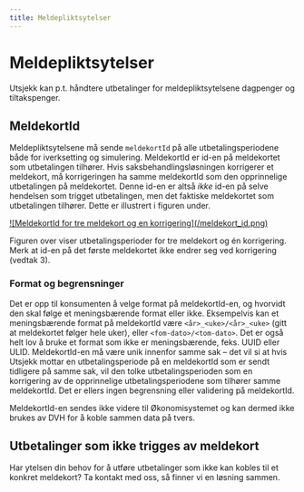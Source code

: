```yaml
---
title: Meldepliktsytelser
---
```



# Meldepliktsytelser
Utsjekk kan p.t. håndtere utbetalinger for meldepliktsytelsene dagpenger og tiltakspenger.

## MeldekortId
Meldepliktsytelsene må sende `meldekortId` på alle utbetalingsperiodene både for iverksetting og simulering. MeldekortId er id-en på meldekortet som
utbetalingen tilhører. Hvis saksbehandlingsløsningen korrigerer et meldekort, må korrigeringen ha samme meldekortId som den opprinnelige utbetalingen på meldekortet.
Denne id-en er altså _ikke_ id-en på selve hendelsen som trigget utbetalingen, men det faktiske meldekortet som utbetalingen tilhører. Dette er illustrert i figuren under.

<a href={meldekortid.src} target="_blank">
  ![MeldekortId for tre meldekort og en korrigering](/meldekort_id.png)
</a>

Figuren over viser utbetalingsperioder for tre meldekort og én korrigering. Merk at id-en på det første meldekortet ikke endrer seg ved korrigering (vedtak 3).

### Format og begrensninger
Det er opp til konsumenten å velge format på meldekortId-en, og hvorvidt den skal følge et meningsbærende format eller ikke. Eksempelvis kan et meningsbærende format på meldekortId være
`<år>_<uke>/<år>_<uke>` (gitt at meldekortet følger hele uker), eller `<fom-dato>/<tom-dato>`. Det er også helt lov å bruke et format som ikke er meningsbærende, feks. UUID eller ULID.
MeldekortId-en må være unik innenfor samme sak – det vil si at hvis Utsjekk mottar en utbetalingsperiode på en meldekortId som er sendt tidligere på samme sak, vil den tolke utbetalingsperioden
som en korrigering av de opprinnelige utbetalingsperiodene som tilhører samme meldekortId. Det er ellers ingen begrensning eller validering på meldekortId.

MeldekortId-en sendes ikke videre til Økonomisystemet og kan dermed ikke brukes av DVH for å koble sammen data på tvers.

## Utbetalinger som ikke trigges av meldekort
Har ytelsen din behov for å utføre utbetalinger som ikke kan kobles til et konkret meldekort? Ta kontakt med oss, så finner vi en løsning sammen.
